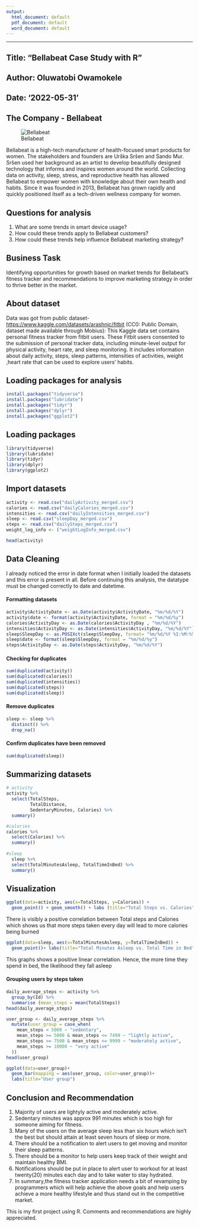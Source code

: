 ```yaml
---
output:
  html_document: default
  pdf_document: default
  word_document: default
---
```


---
## Title: "Bellabeat Case Study with R"

## Author: Oluwatobi Owamokele

## Date: '2022-05-31'







## The Company - Bellabeat

![Bellabeat](https://bellabeat.com/wp-content/uploads/2020/10/bb_31.jpg)

Bellabeat is a high-tech manufacturer of health-focused smart products for women. The stakeholders and founders are Urška Sršen and Sando Mur. Sršen used her background as an artist to develop beautifully designed technology that informs and inspires women around the world. Collecting data on activity, sleep, stress, and reproductive health has allowed Bellabeat to empower women with knowledge about their own health and habits. Since it was founded in 2013, Bellabeat has grown rapidly and quickly positioned itself as a tech-driven wellness company for women.


## Questions for analysis

1. What are some trends in smart device usage?
2. How could these trends apply to Bellabeat customers?
3. How could these trends help influence Bellabeat marketing strategy?

## Business Task

Identifying opportunities for growth based on market trends for Bellabeat's fitness tracker and recommendations to improve marketing strategy in order to thrive better in the market.

## About dataset

Data was got from public dataset- <https://www.kaggle.com/datasets/arashnic/fitbit> (CC0: Public Domain, dataset made available through Mobius): This Kaggle data set contains personal fitness tracker from fitbit users. These Fitbit users consented to the submission of personal tracker data, including minute-level output for physical activity, heart rate, and sleep monitoring. It includes information about daily activity, steps, sleep patterns, intensities of activities, weight ,heart rate that can be used to explore users’ habits.

## Loading packages for analysis

```r
install.packages("tidyverse")
install.packages("lubridate")
install.packages("tidyr")
install.packages("dplyr")
install.packages("ggplot2")

```

## Loading packages
```r
library(tidyverse)
library(lubridate)
library(tidyr)
library(dplyr)
library(ggplot2)
```

## Import datasets

```r
activity <- read.csv("dailyActivity_merged.csv")
calories <- read.csv("dailyCalories_merged.csv")
intensities <- read.csv("dailyIntensities_merged.csv")
sleep <- read.csv("sleepDay_merged.csv")
steps <- read.csv("dailySteps_merged.csv")
weight_log_info <- ("weightLogInfo_merged.csv")
```

```r
head(activity)

```

## Data Cleaning 

I already noticed the error in date format when I initially loaded the datasets and this error is present in all.  Before continuing this analysis, the datatype must be changed correctly to date and datetime.


#### Formatting datasets
```r
activity$ActivityDate <- as.Date(activity$ActivityDate, "%m/%d/%Y")
activity$date <- format(activity$ActivityDate, format = "%m/%d/%y")
calories$ActivityDay <- as.Date(calories$ActivityDay , "%m/%d/%Y")
intensities$ActivityDay <- as.Date(intensities$ActivityDay, "%m/%d/%Y")
sleep$SleepDay <- as.POSIXct(sleep$SleepDay, format= "%m/%d/%Y %I:%M:%S %p", tz= Sys.timezone())
sleep$date <- format(sleep$SleepDay, format = "%m/%d/%y")
steps$ActivityDay <- as.Date(steps$ActivityDay, "%m/%d/%Y")
```



#### Checking for duplicates
```r
sum(duplicated(activity))
sum(duplicated(calories))
sum(duplicated(intensities))
sum(duplicated(steps))
sum(duplicated(sleep))
```

#### Remove duplicates

```r
sleep <- sleep %>%
  distinct() %>%
  drop_na()
```
#### Confirm duplicates have been removed

```r
sum(duplicated(sleep))
```
## Summarizing datasets

```r
# activity
activity %>%  
  select(TotalSteps,
         TotalDistance,
         SedentaryMinutes, Calories) %>%
  summary()

#calories 
calories %>%
  select(Calories) %>%
  summary()
  
#sleep
  sleep %>%
  select(TotalMinutesAsleep, TotalTimeInBed) %>%
  summary()

```

## Visualization 
```r
ggplot(data=activity, aes(x=TotalSteps, y=Calories)) + 
  geom_point() + geom_smooth() + labs (title="Total Steps vs. Calories")
```

There is visibly a positive correlation between Total steps and Calories which shows us that more steps taken every day will lead to more calories being burned

```r
ggplot(data=sleep, aes(x=TotalMinutesAsleep, y=TotalTimeInBed)) + 
  geom_point()+ labs(title="Total Minutes Asleep vs. Total Time in Bed")
```

This graphs shows a positive linear correlation. Hence, the more time they spend in bed, the likelihood they fall asleep

#### Grouping users by steps taken
```r
daily_average_steps <- activity %>%
  group_by(Id) %>%
  summarise (mean_steps = mean(TotalSteps))
head(daily_average_steps)
```

```r
user_group <- daily_average_steps %>%
  mutate(user_group = case_when(
    mean_steps < 5000 ~ "sedentary",
    mean_steps >= 5000 & mean_steps <= 7499 ~ "lightly active", 
    mean_steps >= 7500 & mean_steps <= 9999 ~ "moderately active", 
    mean_steps >= 10000 ~ "very active"
  ))
head(user_group)
```

```r
ggplot(data=user_group)+
  geom_bar(mapping = aes(user_group, color=user_group))+
  labs(title="User group")
```

## Conclusion and Recommendation

1. Majority of users are lightyly active and moderately active.
2. Sedentary minutes was approx 991 minutes which is too high for someone aiming for fitness.
3. Many of the users on the average sleep less than six hours which isn't the best but should attain at least seven hours of sleep or more.
4. There should be a notification to alert users to get moving and monitor their sleep patterns.
5. There should be a monitor to help users keep track of their weight and maintain healthy BMI.
6. Notifications should be put in place to alert user to workout for at least twenty(20) minutes each day and to take water to stay hydrated.
7. In summary,the fitness tracker application needs a bit of revamping by programmers which will help achieve the above goals and help users achieve a more healthy lifestyle and thus stand out in the competitive market.

This is my first project using R. Comments and recommendations are highly appreciated.
